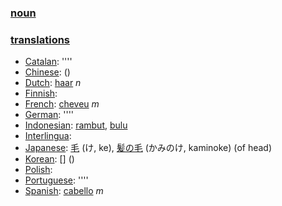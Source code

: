 === [[noun]] ===

=== [[translation]]s ===

*[[Catalan]]: [[]] ''''
*[[Chinese]]: [[]] ()
*[[Dutch]]: [[haar]] ''n''
*[[Finnish]]: [[]]
*[[French]]: [[cheveu]] ''m''
*[[German]]: [[]] ''''
*[[Indonesian]]: [[rambut]], [[bulu]]
*[[Interlingua]]: [[]]
*[[Japanese]]: [[毛]] (け, ke), [[髪の毛]] (かみのけ, kaminoke) (of head)
*[[Korean]]: [[]] [] ()
*[[Polish]]: [[]]
*[[Portuguese]]: [[]] ''''
*[[Spanish]]: [[cabello]] ''m''